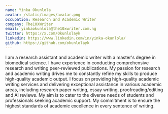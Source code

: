 ```yaml
---
name: Yinka Okunlola
avatar: /static/images/avatar.png
occupation: Research and Academic Writer
company: The10XWriter
email: yinkaokunlola@the10xwriter.com.ng
twitter: https://x.com/Okunlolayk
linkedin: https://www.linkedin.com/in/yinka-okunlola/
github: https://github.com/okunlolayk
---
```


I am a research assistant and academic writer with a master's degree in biomedical science. I have experience in conducting comprehensive research and writing peer-reviewed publications. My passion for research and academic writing drives me to constantly refine my skills to produce high-quality academic output. I focus on providing high-quality academic writing services and delivering exceptional assistance in various academic areas, including research paper writing, essay writing, proofreading/editing and AI reviews. My aim is to cater to the diverse needs of students and professionals seeking academic support. My commitment is to ensure the highest standards of academic excellence in every sentence of writing.
